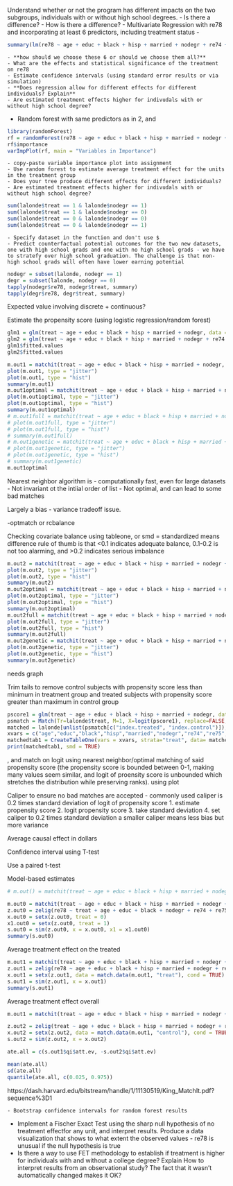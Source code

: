 Understand whether or not the program has different impacts on the two subgroups, individuals with or without high school degrees. 
- Is there a difference?
- How is there a difference?
  - Multivariate Regression with re78 and incorporating at least 6 predictors, including treatment status -
```r
summary(lm(re78 ~ age + educ + black + hisp + married + nodegr + re74 + re75 + treat, data = lalonde))
```

    - **how should we choose these 6 or should we choose them all?**
    - What are the effects and statistical significance of the treatment on re78
    - Estimate confidence intervals (using standard error results or via simulation)
    - **Does regression allow for different effects for different individuals? Explain**
    - Are estimated treatment effects higher for indivudals with or without high school degree?
  - Random forest with same predictors as in 2, and
```r
library(randomForest)
rf = randomForest(re78 ~ age + educ + black + hisp + married + nodegr + re74 + re75 + treat, data = lalonde)
rf$importance
varImpPlot(rf, main = "Variables in Importance")
```
  
    - copy-paste variable importance plot into assignment
    - Use random forest to estimate average treatment effect for the units in the treatment group
    - Does your tree produce different effects for different individuals?
    - Are estimated treatment effects higher for indivudals with or without high school degree?
```r
sum(lalonde$treat == 1 & lalonde$nodegr == 1)
sum(lalonde$treat == 1 & lalonde$nodegr == 0)
sum(lalonde$treat == 0 & lalonde$nodegr == 0)
sum(lalonde$treat == 0 & lalonde$nodegr == 1)
```
    
    - Specify dataset in the function and don't use $
    - Predict counterfactual potential outcomes for the two new datasets, one with high school grads and one with no high school grads - we have to stratefy over high school graduation. The challenge is that non-high school grads will often have lower earning potential
```r
nodegr = subset(lalonde, nodegr == 1)
degr = subset(lalonde, nodegr == 0)
tapply(nodegr$re78, nodegr$treat, summary)
tapply(degr$re78, degr$treat, summary)
```
Expected value involving discrete + continuous?

Estimate the propensity score (using logistic regression/random forest)
```r
glm1 = glm(treat ~ age + educ + black + hisp + married + nodegr, data = lalonde, family=binomial())
glm2 = glm(treat ~ age + educ + black + hisp + married + nodegr + re74 + re75 , data = lalonde, family=binomial())
glm1$fitted.values
glm2$fitted.values
```

```r
m.out1 = matchit(treat ~ age + educ + black + hisp + married + nodegr, data = lalonde, method = "nearest")
plot(m.out1, type = "jitter")
plot(m.out1, type = "hist")
summary(m.out1)
m.out1optimal = matchit(treat ~ age + educ + black + hisp + married + nodegr, data = lalonde, method = "optimal")
plot(m.out1optimal, type = "jitter")
plot(m.out1optimal, type = "hist")
summary(m.out1optimal)
# m.out1full = matchit(treat ~ age + educ + black + hisp + married + nodegr, data = lalonde, method = "full")
# plot(m.out1full, type = "jitter")
# plot(m.out1full, type = "hist")
# summary(m.out1full)
# m.out1genetic = matchit(treat ~ age + educ + black + hisp + married + nodegr, data = lalonde, method = "genetic")
# plot(m.out1genetic, type = "jitter")
# plot(m.out1genetic, type = "hist")
# summary(m.out1genetic)
m.out1optimal
```

Nearest neighbor algorithm is 
- computationally fast, even for large datasets
- Not invariant ot the intiial order of list
- Not optimal, and can lead to some bad matches

Largely a bias - variance tradeoff issue.

-optmatch or rcbalance

Checking covariate balance using tableone, or smd = standardized means difference
rule of thumb is that <0.1 indicates adequate balance, 0.1-0.2 is not too alarming, and >0.2 indicates serious imbalance



```r
m.out2 = matchit(treat ~ age + educ + black + hisp + married + nodegr + re74 + re75, data = lalonde, method = "nearest")
plot(m.out2, type = "jitter")
plot(m.out2, type = "hist")
summary(m.out2)
m.out2optimal = matchit(treat ~ age + educ + black + hisp + married + nodegr + re74 + re75, data = lalonde, method = "optimal")
plot(m.out2optimal, type = "jitter")
plot(m.out2optimal, type = "hist")
summary(m.out2optimal)
m.out2full = matchit(treat ~ age + educ + black + hisp + married + nodegr + re74 + re75, data = lalonde, method = "full")
plot(m.out2full, type = "jitter")
plot(m.out2full, type = "hist")
summary(m.out2full)
m.out2genetic = matchit(treat ~ age + educ + black + hisp + married + nodegr + re74 + re75, data = lalonde, method = "genetic")
plot(m.out2genetic, type = "jitter")
plot(m.out2genetic, type = "hist")
summary(m.out2genetic)
```

needs graph

Trim tails to remove control subjects with propensity score less than minimum in treatment group and treated subjects with propensity score greater than maximum in control group
```r
pscore1 = glm(treat ~ age + educ + black + hisp + married + nodegr, data = lalonde, family=binomial())$fitted.values
psmatch = Match(Tr=lalonde$treat, M=1, X=logit(pscore1), replace=FALSE, caliper = 0.1)
matched = lalonde[unlist(psmatch[c("index.treated", "index.control")]), ]
xvars = c("age","educ","black","hisp","married","nodegr","re74","re75","u74","u75")
matchedtab1 = CreateTableOne(vars = xvars, strata="treat", data= matched, test = FALSE)
print(matchedtab1, smd = TRUE)
```


, and match on logit using nearest neighbor/optimal matching of said propensity score (the propensity score is bounded between 0-1, making many values seem similar, and logit of proensity score is unbounded which stretches the distribution while preserving ranks). using plot


Caliper to ensure no bad matches are accepted - commonly used caliper is 0.2 times standard deviation of logit of propensity score
1. estimate propensity score
2. logit propensity score
3. take standard deviation
4. set caliper to 0.2 times standard deviation
a smaller caliper means less bias but more variance

Average causal effect in dollars

Confidence interval using T-test

Use a paired t-test

Model-based estimates
```r
# m.out() = matchit(treat ~ age + educ + black + hisp + married + nodegr + re74 + re75, data = lalonde, method = "optimal")

m.out0 = matchit(treat ~ age + educ + black + hisp + married + nodegr + re74 + re75, data = lalonde, method = "nearest", discard = "hull.control")
z.out0 = zelig(re78 ~ treat + age + educ + black + nodegr + re74 + re75, data = match.data(m.out0), model = "ls")
x.out0 = setx(z.out0, treat = 0)
x1.out0 = setx(z.out0, treat = 1)
s.out0 = sim(z.out0, x = x.out0, x1 = x1.out0)
summary(s.out0)

```

Average treatment effect on the treated
```r
m.out1 = matchit(treat ~ age + educ + black + hisp + married + nodegr + re74 + re75, data = lalonde, method = "nearest")
z.out1 = zelig(re78 ~ age + educ + black + hisp + married + nodegr + re74 + re75, data = match.data(m.out1, "control"), model = "ls" )
x.out1 = setx(z.out1, data = match.data(m.out1, "treat"), cond = TRUE)
s.out1 = sim(z.out1, x = x.out1)
summary(s.out1)
```

Average treatment effect overall
```r
m.out1 = matchit(treat ~ age + educ + black + hisp + married + nodegr + re74 + re75, data = lalonde, method = "nearest")

z.out2 = zelig(treat ~ age + educ + black + hisp + married + nodegr + re74 + re75, data = match.data(m.out1, "treat"), model = "ls")
x.out2 = setx(z.out2, data = match.data(m.out1, "control"), cond = TRUE)
s.out2 = sim(z.out2, x = x.out2)

ate.all = c(s.out1$qi$att.ev, -s.out2$qi$att.ev)

mean(ate.all)
sd(ate.all)
quantile(ate.all, c(0.025, 0.975))

```



https://dash.harvard.edu/bitstream/handle/1/11130519/King_MatchIt.pdf?sequence%3D1

    - Bootstrap confidence intervals for random forest results
  - Implement a Fischer Exact Test using the sharp null hypothesis of no treatment effectfor any unit, and interpret results. Produce a data visualization that shows to what extent the observed values - re78 is unusual if the null hypothesis is true
  - Is there a way to use FET methodology to establish if treatment is higher for individuals with and without a college degree? Explain
  How to interpret results from an observational study? The fact that it wasn't automatically changed makes it OK?
